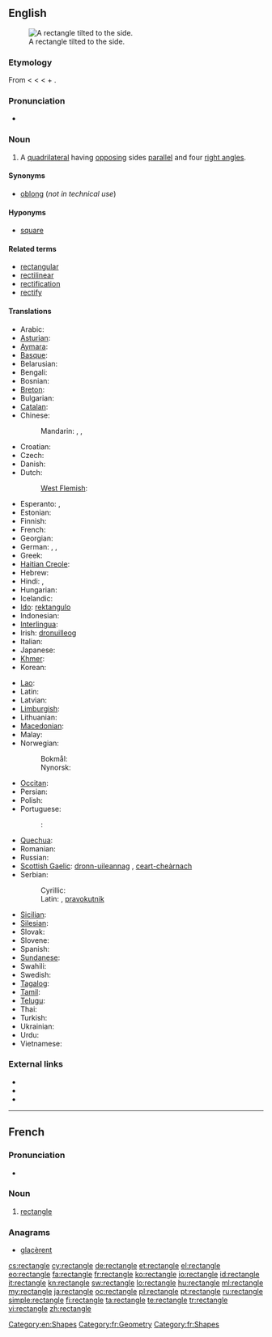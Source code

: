 ==English==
{{wikipedia}}
[[Image:Geometry Rectangle.png|thumb|right|A rectangle tilted to the side.]]

===Etymology===
From {{etyl|frm|en}} < {{etyl|fro|en}} < {{etyl|ML.}} {{term|rectanglum||lang=la|right angle}} < {{term|lang=la|rectus||right}} + {{term|lang=la|angulus||an angle}}.<!--Century 1911 and Encarta have LL. rectiangulum, while M-W and Online Etymology Dictionary have ML. rectangulum. -->

===Pronunciation===
* {{audio|en-us-rectangle.ogg|Audio (US)}}

===Noun===
{{en-noun}}

# {{geometry}} A [[quadrilateral]] having [[opposing]] sides [[parallel]] and four [[right angle]]s.

====Synonyms====
* {{sense|quadrilateral}} [[oblong]] (''not in technical use'')

====Hyponyms====
* {{sense|quadrilateral}} [[square]]

====Related terms====
* [[rectangular]]
* [[rectilinear]]
* [[rectification]]
* [[rectify]]

====Translations====
{{trans-top|quadrilateral}}
* Arabic: {{t-|ar|مستطيل|tr=mustaṭīl}}
* [[Asturian]]: {{t-|ast|rectángulu|m|xs=Asturian}}
* [[Aymara]]: {{t-|ay|wiskhalla|xs=Aymara}}
* [[Basque]]: {{t-|eu|laukizuzen|xs=Basque}}
* Belarusian: {{t-|be|прамавугольнік|xs=Belarusian}}
* Bengali: {{t-|bn|আয়তক্ষেত্র|sc=Beng|xs=Bengali}}
* Bosnian: {{t-|bs|pravougaonik}}
* [[Breton]]: {{t-|br|skouergorneg|xs=Breton}}
* Bulgarian: {{t-|bg|правоъгълник}}
* [[Catalan]]: {{t-|ca|rectangle}}
* Chinese:
*: Mandarin: {{t-|cmn|長方形|sc=Hani}}, {{t-|cmn|长方形|tr=chángfāngxíng|sc=Hani}}, {{t|cmn|矩形|tr=jǔxíng|sc=Hani}}
* Croatian: {{t-|hr|pravokutnik|m}}
* Czech: {{t-|cs|obdélník|m}}
* Danish: {{t-|da|rektangel}}
* Dutch: {{t+|nl|rechthoek|m}}
*: [[West Flemish]]: {{tø|vls|rechtoek}}
* Esperanto: {{t-|eo|ortangulo|xs=Esperanto}}, {{t-|eo|rektangulo|xs=Esperanto}}
* Estonian: {{t+|et|ristkülik}}
* Finnish: {{t+|fi|suorakulmio}}
* French: {{t+|fr|rectangle|m}}
* Georgian: {{t-|ka|მართკუთხედი|sc=Geor|xs=Georgian}}
* German: {{t+|de|Rechteck|n}}, {{t-|de|Karree|n}}, {{t-|de|Orthogon}}
* Greek: {{t+|el|ορθογώνιο παραλληλόγραμμο}}
* [[Haitian Creole]]: {{tø|ht|rektang}}
* Hebrew: {{t+|he|מלבן|m|tr=malbén}}
* Hindi: {{t-|hi|आयत|xs=Hindi}}, {{t-|hi|समकोण समानान्तर चतुर्भुज|xs=Hindi}}
* Hungarian: {{t+|hu|téglalap}}
* Icelandic: {{t-|is|rétthyrningur}}
* [[Ido]]: [[rektangulo]]
* Indonesian: {{t-|id|persegi panjang|xs=Indonesian}}
* [[Interlingua]]: {{t|ia|rectangulo|m|xs=Interlingua}}
* Irish: [[dronuilleog]]
* Italian: {{t+|it|rettangolo|m}}
* Japanese: {{t+|ja|長方形|tr=[[ちょうほうけい]], chōhōkei}}
* [[Khmer]]: {{t-|km|ចតុកោណកែង|xs=Khmer}}
* Korean: {{t-|ko|직사각형|sc=Hang}}
{{trans-mid}}
* [[Lao]]: {{t+|lo|ຮູບສີ່ແຈສາກ|sc=Laoo|xs=Lao}}
* Latin: {{t-|la|rectangulum}}
* Latvian: {{t-|lv|taisnstūris|xs=Latvian}}
* [[Limburgish]]: {{t-|li|rechhook|xs=Limburgish}}
* Lithuanian: {{t-|lt|stačiakampis|xs=Lithuanian}}
* [[Macedonian]]: {{t-|mk|правоаголник|m|tr=pravoágolnik}}
* Malay: {{t|ms|segi empat tepat}}
* Norwegian:
*: Bokmål: {{t+|no|rektangel}}
*: Nynorsk: {{t+|nn|rektangel}}
* [[Occitan]]: {{t+|oc|rectangle|m|xs=Occitan}}
* Persian: {{t-|fa|مستطیل|xs=Persian}}
* Polish: {{t+|pl|prostokąt}}
* Portuguese: {{t+|pt|rectângulo}}
*: {{qualifier|Brazil}}: {{t+|pt|retângulo}}
* [[Quechua]]: {{t-|qu|wask'a|xs=Quechua}}
* Romanian: {{t-|ro|dreptunghi}}
* Russian: {{t+|ru|прямоугольник}}
* [[Scottish Gaelic]]: [[dronn-uileannag]] {{f}}, [[ceart-cheàrnach]] {{m}}
* Serbian:
*: Cyrillic: {{t-|sr|правоугаоник|m|sc=Cyrl}}
*: Latin: {{t-|sr|pravougaonik|m}}, [[pravokutnik]] {{m}}
* [[Sicilian]]: {{t-|scn|rittànculu|xs=Sicilian}}
* [[Silesian]]: {{tø|szl|prostokůnt}}
* Slovak: {{t-|sk|obdĺžnik}}
* Slovene: {{t-|sl|pravokotnik|m}}
* Spanish: {{t+|es|rectángulo|m}}
* [[Sundanese]]: {{t-|su|pasagi burung|xs=Sundanese}}
* Swahili: {{t+|sw|mstatili|xs=Swahili}}
* Swedish: {{t+|sv|rektangel}}
* [[Tagalog]]: {{t-|tl|parihaba|xs=Tagalog}}
* [[Tamil]]: {{t-|ta|செவ்வகம்|xs=Tamil}}
* [[Telugu]]: {{t-|te|దీర్ఘ చతురస్రం|tr=deergha chatirasraM}}
* Thai: {{t-|th|รูปสี่เหลี่ยมผืนผ้า}}
* Turkish: {{t+|tr|dikdörtgen}}
* Ukrainian: {{t-|uk|прямокутник|xs=Ukrainian}}
* Urdu: {{t-|ur|مستطیل|xs=Urdu}}
* Vietnamese: {{t-|vi|hình chữ nhật|xs=Vietnamese}}
{{trans-bottom}}

===External links===
* {{R:Webster 1913}}
* {{R:Century 1911}}
* {{R:OneLook}}

[[Category:en:Shapes]]

----

==French==

===Pronunciation===
* {{audio|Fr-rectangle.ogg|Audio}}

===Noun===
{{fr-noun|m}}

# [[#English|rectangle]]

===Anagrams===
* [[glacèrent#French|glacèrent]]

[[Category:fr:Geometry]]
[[Category:fr:Shapes]]

[[cs:rectangle]]
[[cy:rectangle]]
[[de:rectangle]]
[[et:rectangle]]
[[el:rectangle]]
[[eo:rectangle]]
[[fa:rectangle]]
[[fr:rectangle]]
[[ko:rectangle]]
[[io:rectangle]]
[[id:rectangle]]
[[it:rectangle]]
[[kn:rectangle]]
[[sw:rectangle]]
[[lo:rectangle]]
[[hu:rectangle]]
[[ml:rectangle]]
[[my:rectangle]]
[[ja:rectangle]]
[[oc:rectangle]]
[[pl:rectangle]]
[[pt:rectangle]]
[[ru:rectangle]]
[[simple:rectangle]]
[[fi:rectangle]]
[[ta:rectangle]]
[[te:rectangle]]
[[tr:rectangle]]
[[vi:rectangle]]
[[zh:rectangle]]